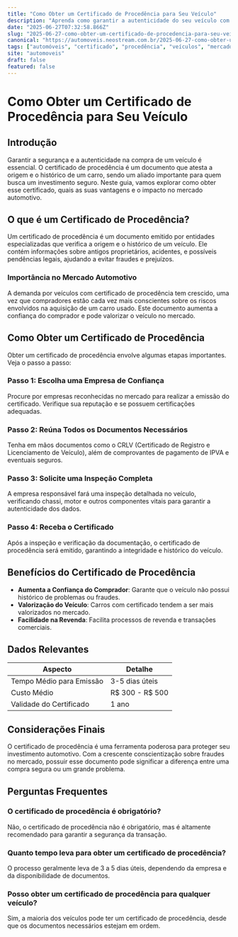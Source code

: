 ```yaml
---
title: "Como Obter um Certificado de Procedência para Seu Veículo"
description: "Aprenda como garantir a autenticidade do seu veículo com um certificado de procedência. Descubra os passos essenciais e as melhores práticas para assegurar um investimento seguro."
date: "2025-06-27T07:32:58.866Z"
slug: "2025-06-27-como-obter-um-certificado-de-procedencia-para-seu-veiculo"
canonical: "https://automoveis.neostream.com.br/2025-06-27-como-obter-um-certificado-de-procedencia-para-seu-veiculo"
tags: ["automóveis", "certificado", "procedência", "veículos", "mercado automotivo"]
site: "automoveis"
draft: false
featured: false
---
```


# Como Obter um Certificado de Procedência para Seu Veículo

## Introdução
Garantir a segurança e a autenticidade na compra de um veículo é essencial. O certificado de procedência é um documento que atesta a origem e o histórico de um carro, sendo um aliado importante para quem busca um investimento seguro. Neste guia, vamos explorar como obter esse certificado, quais as suas vantagens e o impacto no mercado automotivo.

## O que é um Certificado de Procedência?
Um certificado de procedência é um documento emitido por entidades especializadas que verifica a origem e o histórico de um veículo. Ele contém informações sobre antigos proprietários, acidentes, e possíveis pendências legais, ajudando a evitar fraudes e prejuízos.

### Importância no Mercado Automotivo
A demanda por veículos com certificado de procedência tem crescido, uma vez que compradores estão cada vez mais conscientes sobre os riscos envolvidos na aquisição de um carro usado. Este documento aumenta a confiança do comprador e pode valorizar o veículo no mercado.

## Como Obter um Certificado de Procedência
Obter um certificado de procedência envolve algumas etapas importantes. Veja o passo a passo:

### Passo 1: Escolha uma Empresa de Confiança
Procure por empresas reconhecidas no mercado para realizar a emissão do certificado. Verifique sua reputação e se possuem certificações adequadas.

### Passo 2: Reúna Todos os Documentos Necessários
Tenha em mãos documentos como o CRLV (Certificado de Registro e Licenciamento de Veículo), além de comprovantes de pagamento de IPVA e eventuais seguros.

### Passo 3: Solicite uma Inspeção Completa
A empresa responsável fará uma inspeção detalhada no veículo, verificando chassi, motor e outros componentes vitais para garantir a autenticidade dos dados.

### Passo 4: Receba o Certificado
Após a inspeção e verificação da documentação, o certificado de procedência será emitido, garantindo a integridade e histórico do veículo.

## Benefícios do Certificado de Procedência
- **Aumenta a Confiança do Comprador**: Garante que o veículo não possui histórico de problemas ou fraudes.
- **Valorização do Veículo**: Carros com certificado tendem a ser mais valorizados no mercado.
- **Facilidade na Revenda**: Facilita processos de revenda e transações comerciais.

## Dados Relevantes
| Aspecto | Detalhe |
|---------|---------|
| Tempo Médio para Emissão | 3-5 dias úteis |
| Custo Médio | R$ 300 - R$ 500 |
| Validade do Certificado | 1 ano |

## Considerações Finais
O certificado de procedência é uma ferramenta poderosa para proteger seu investimento automotivo. Com a crescente conscientização sobre fraudes no mercado, possuir esse documento pode significar a diferença entre uma compra segura ou um grande problema.

## Perguntas Frequentes

### O certificado de procedência é obrigatório?
Não, o certificado de procedência não é obrigatório, mas é altamente recomendado para garantir a segurança da transação.

### Quanto tempo leva para obter um certificado de procedência?
O processo geralmente leva de 3 a 5 dias úteis, dependendo da empresa e da disponibilidade de documentos.

### Posso obter um certificado de procedência para qualquer veículo?
Sim, a maioria dos veículos pode ter um certificado de procedência, desde que os documentos necessários estejam em ordem.